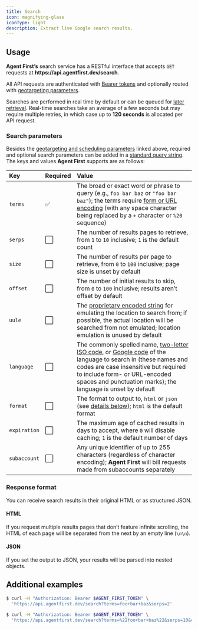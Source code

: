 ```yaml
---
title: Search
icon: magnifying-glass
iconType: light
description: Extract live Google search results.
---
```



## Usage

**Agent First’s** search service has a RESTful interface that accepts `GET` requests at
**https://&zwj;api.agentfirst.dev/search**.

All API requests are authenticated with [Bearer tokens](authentication) and optionally routed with
[geotargeting parameters](geotargeting).

Searches are performed in real time by default or can be queued for [later retrieval](scheduling).
Real-time searches take an average of a few seconds but may require multiple retries, in which case
up to **120 seconds** is allocated per API request.

### Search parameters

Besides the [geotargeting and scheduling parameters](#usage) linked above, required and optional
search parameters can be added in a
[standard query string](https://developer.mozilla.org/en-US/docs/Learn/Common_questions/What_is_a_URL#parameters).
The keys and values **Agent First** supports are as follows:

| Key           | Required | Value                                                                                                                                                                                                                                                                                                                                                      |
| :------------ | :------- | :--------------------------------------------------------------------------------------------------------------------------------------------------------------------------------------------------------------------------------------------------------------------------------------------------------------------------------------------------------- |
| `terms`       | ✅       | The broad or exact word or phrase to query (e.g., `foo bar baz` or `"foo bar baz"`); the terms require [form or URL encoding](https://developer.mozilla.org/en-US/docs/Glossary/Percent-encoding) (with any space character being replaced by a `+` character or `%20` sequence)                                                                           |
| `serps`       | ⬜       | The number of results pages to retrieve, from `1` to `10` inclusive; `1` is the default count                                                                                                                                                                                                                                                              |
| `size`        | ⬜       | The number of results per page to retrieve, from `0` to `100` inclusive; page size is unset by default                                                                                                                                                                                                                                                     |
| `offset`      | ⬜       | The number of initial results to skip, from `0` to `100` inclusive; results aren’t offset by default                                                                                                                                                                                                                                                       |
| `uule`        | ⬜       | The [proprietary encoded string](https://moz.com/blog/geolocation-the-ultimate-tip-to-emulate-local-search) for emulating the location to search from; if possible, the actual location will be searched from not emulated; location emulation is unused by default                                                                                        |
| `language`    | ⬜       | The commonly spelled name, [two-letter ISO code](https://www.loc.gov/standards/iso639-2/php/code_list.php), or [Google code](https://www.google.com/advanced_search) of the language to search in (these names and codes are case insensitive but required to include form- or URL-encoded spaces and punctuation marks); the language is unset by default |
| `format`      | ⬜       | The format to output to, `html` or `json` (see [details below](#response-format)); `html` is the default format                                                                                                                                                                                                                                            |
| `expiration`  | ⬜       | The maximum age of cached results in days to accept, where `0` will disable caching; `1` is the default number of days                                                                                                                                                                                                                                     |
| `subaccount`  | ⬜       | Any unique identifier of up to 255 characters (regardless of character encoding); **Agent First** will bill requests made from subaccounts separately                                                                                                                                                                                                      |

### Response format

You can receive search results in their original HTML or as structured JSON.

#### HTML

If you request multiple results pages that don’t feature infinite scrolling, the HTML of each page
will be separated from the next by an empty line (`\n\n`).

#### JSON

If you set the output to JSON, your results will be parsed into nested objects.

<Accordion icon="code" title="View JSON example">
  <Json />
</Accordion>

## Additional examples

```bash
$ curl -H "Authorization: Bearer $AGENT_FIRST_TOKEN" \
  'https://api.agentfirst.dev/search?terms=foo+bar+baz&serps=2'
```

```bash
$ curl -H "Authorization: Bearer $AGENT_FIRST_TOKEN" \
  'https://api.agentfirst.dev/search?terms=%22foo+bar+baz%22&serps=10&country=us&format=json'
```
